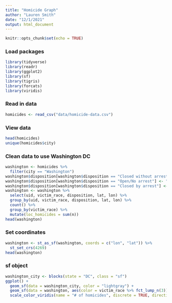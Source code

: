 ```yaml
---
title: "Homicide Graph"
author: "Lauren Smith"
date: "12/1/2021"
output: html_document
---
```


```r
knitr::opts_chunk$set(echo = TRUE)
```

### Load packages
```r
library(tidyverse)
library(readr)
library(ggplot2)
library(sf)
library(tigris)
library(forcats)
library(viridis)
```


### Read in data
```r
homicides <- read_csv("data/homicide-data.csv")
```

### View data
```r
head(homicides)
unique(homicides$city)
```

### Clean data to use Washington DC
```r
washington <- homicides %>%
  filter(city == "Washington")
washington$disposition[washington$disposition == "Closed without arrest"] <- "unsolved"
washington$disposition[washington$disposition == "Open/No arrest"] <- "unsolved"
washington$disposition[washington$disposition == "Closed by arrest"] <- "solved"
washington <- washington %>%
  select(uid, victim_race, disposition, lat, lon) %>%
  group_by(uid, victim_race, disposition, lat, lon) %>%
  count() %>%
  group_by(victim_race) %>%
  mutate(loc_homicides = sum(n))
head(washington)
```

### Set coordinates
```r
washington <- st_as_sf(washington, coords = c("lon", "lat")) %>%
  st_set_crs(4269)
head(washington)
```

### sf object
```r
washington_city <- blocks(state = "DC", class = "sf")
ggplot() + 
  geom_sf(data = washington_city, color = "lightgray") +
  geom_sf(data = washington, aes(color = victim_race %>% fct_lump_n(3)), size = 1) +
  scale_color_viridis(name = "# of homicides", discrete = TRUE, direction = -1, option = "A")
```





















